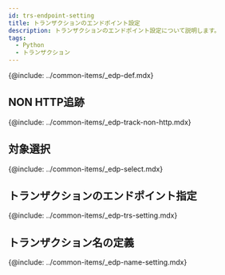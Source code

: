 ```yaml
---
id: trs-endpoint-setting
title: トランザクションのエンドポイント設定
description: トランザクションのエンドポイント設定について説明します。
tags:
  - Python
  - トランザクション
---
```


{@include: ../common-items/_edp-def.mdx}

## NON HTTP追跡

{@include: ../common-items/_edp-track-non-http.mdx} 

## 対象選択

<!-- 먼저 메소드 트레이스를 설정하세요. 확실하게 트랜잭션에서 호출되는 클래스를 지정하세요. 그래서 DB를 사용하는 프로그램에서는 **JDBC 드라이버**가 유용합니다. JDBC 드라이버에 트레이스를 설정하세요. -->

{@include: ../common-items/_edp-select.mdx} 

## トランザクションのエンドポイント指定

{@include: ../common-items/_edp-trs-setting.mdx}

## トランザクション名の定義

{@include: ../common-items/_edp-name-setting.mdx}
